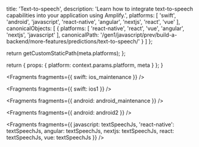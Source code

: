 
  title: 'Text-to-speech',
  description: 'Learn how to integrate text-to-speech capabilities into your application using Amplify.',
  platforms: [
    'swift',
    'android',
    'javascript',
    'react-native',
    'angular',
    'nextjs',
    'react',
    'vue'
  ],
  canonicalObjects: [
    {
      platforms: [
        'react-native',
        'react',
        'vue',
        'angular',
        'nextjs',
        'javascript'
      ],
      canonicalPath: '/gen1/javascript/prev/build-a-backend/more-features/predictions/text-to-speech/'
    }
  ]
};

  return getCustomStaticPath(meta.platforms);
};

  return {
    props: {
      platform: context.params.platform,
      meta
    }
  };
}


<Fragments fragments={{ swift: ios_maintenance }} />


<Fragments fragments={{ swift: ios1 }} />


<Fragments fragments={{ android: android_maintenance }} />


<Fragments fragments={{ android: android2 }} />


<Fragments
  fragments={{
    javascript: textSpeechJs,
    'react-native': textSpeechJs,
    angular: textSpeechJs,
    nextjs: textSpeechJs,
    react: textSpeechJs,
    vue: textSpeechJs
  }}
/>
